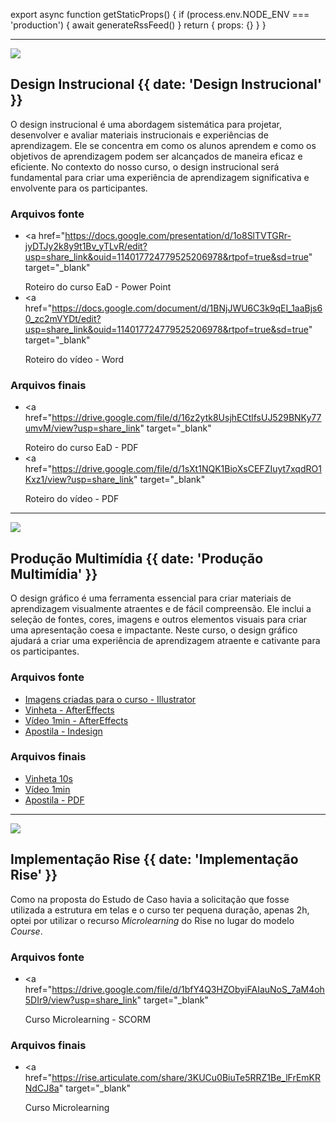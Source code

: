 
export async function getStaticProps() {
  if (process.env.NODE_ENV === 'production') {
    await generateRssFeed()
  }
  return { props: {} }
}

---

![](@/images/design_instrucional.png)

## Design Instrucional {{ date: 'Design Instrucional' }}

O design instrucional é uma abordagem sistemática para projetar, desenvolver e avaliar materiais instrucionais e experiências de aprendizagem. Ele se concentra em como os alunos aprendem e como os objetivos de aprendizagem podem ser alcançados de maneira eficaz e eficiente. No contexto do nosso curso, o design instrucional será fundamental para criar uma experiência de aprendizagem significativa e envolvente para os participantes.

### <SparkleIcon /> Arquivos fonte

- <a
    href="https://docs.google.com/presentation/d/1o8SlTVTGRr-jyDTJy2k8y9t1Bv_yTLvR/edit?usp=share_link&ouid=114017724779525206978&rtpof=true&sd=true"
    target="_blank"
  >
    Roteiro do curso EaD - Power Point
  </a>
- <a
    href="https://docs.google.com/document/d/1BNjJWU6C3k9qEI_1aaBjs60_zc2mVYDt/edit?usp=share_link&ouid=114017724779525206978&rtpof=true&sd=true"
    target="_blank"
  >
    Roteiro do vídeo - Word
  </a>

### <SparkleIcon /> Arquivos finais

- <a
    href="https://drive.google.com/file/d/16z2ytk8UsjhECtlfsUJ529BNKy77umvM/view?usp=share_link"
    target="_blank"
  >
    Roteiro do curso EaD - PDF
  </a>
- <a
    href="https://drive.google.com/file/d/1sXt1NQK1BioXsCEFZIuyt7xqdRO1Kxz1/view?usp=share_link"
    target="_blank"
  >
    Roteiro do vídeo - PDF
  </a>

---

![](@/images/design_grafico.png)

## Produção Multimídia {{ date: 'Produção Multimídia' }}

O design gráfico é uma ferramenta essencial para criar materiais de aprendizagem visualmente atraentes e de fácil compreensão. Ele inclui a seleção de fontes, cores, imagens e outros elementos visuais para criar uma apresentação coesa e impactante. Neste curso, o design gráfico ajudará a criar uma experiência de aprendizagem atraente e cativante para os participantes.

### <SparkleIcon /> Arquivos fonte

- <a href="#" target="_blank">
    Imagens criadas para o curso - Illustrator
  </a>
- <a href="#" target="_blank">
    Vinheta - AfterEffects
  </a>
- <a href="#" target="_blank">
    Vídeo 1min - AfterEffects
  </a>
- <a href="#" target="_blank">
    Apostila - Indesign
  </a>

### <SparkleIcon /> Arquivos finais

- <a href="#" target="_blank">
    Vinheta 10s
  </a>
- <a href="#" target="_blank">
    Vídeo 1min
  </a>
- <a href="#" target="_blank">
    Apostila - PDF
  </a>

---

![](@/images/implementacao_rise.png)

## Implementação Rise {{ date: 'Implementação Rise' }}

Como na proposta do Estudo de Caso havia a solicitação que fosse utilizada a estrutura em telas e o curso ter pequena duração, apenas 2h, optei por utilizar o recurso <i>Microlearning</i> do Rise no lugar do modelo <i>Course</i>.

### <SparkleIcon /> Arquivos fonte

- <a
    href="https://drive.google.com/file/d/1bfY4Q3HZObyiFAIauNoS_7aM4oh5DIr9/view?usp=share_link"
    target="_blank"
  >
    Curso Microlearning - SCORM
  </a>

### <SparkleIcon /> Arquivos finais

- <a
    href="https://rise.articulate.com/share/3KUCu0BiuTe5RRZ1Be_lFrEmKRNdCJ8a"
    target="_blank"
  >
    Curso Microlearning
  </a>
